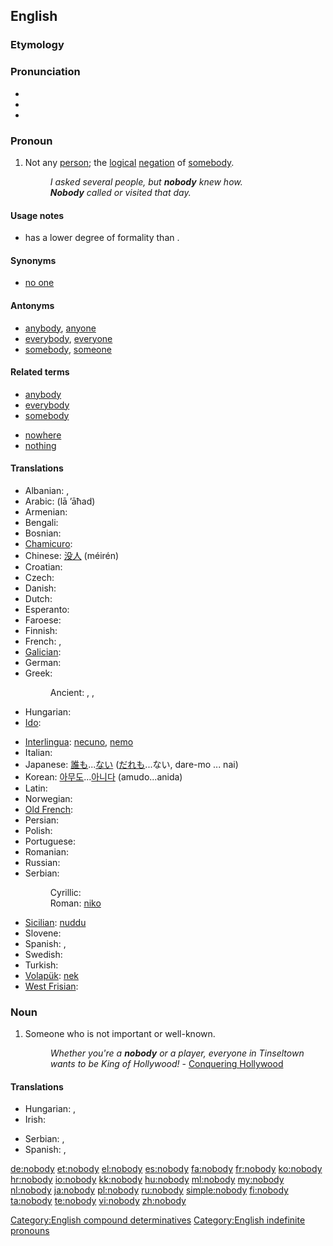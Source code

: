==English==

===Etymology===
{{compound|no|body}}

===Pronunciation===
* {{IPA|/noʊbɒdi/}}
* {{audio|en-us-nobody.ogg|Audio (US)}}
* {{audio|En-uk-nobody.ogg|Audio (UK)}}

===Pronoun===
{{en-pron}}

# Not any [[person]]; the [[logical]] [[negation]] of [[somebody]].
#: ''I asked several people, but '''nobody''' knew how.''
#: '''''Nobody''' called or visited that day.''

====Usage notes====
* {{term|nobody|Nobody}} has a lower degree of formality than {{term|no one}}.

====Synonyms====
* [[no one]]

====Antonyms====
* [[anybody]], [[anyone]]
* [[everybody]], [[everyone]]
* [[somebody]], [[someone]]

====Related terms====
{{rel-top|terms related to ''nobody''}}
* [[anybody]]
* [[everybody]]
* [[somebody]]
{{rel-mid}}
* [[nowhere]]
* [[nothing]]
{{rel-bottom}}

====Translations====
{{trans-top|not any person; the logical negation of somebody}}
* Albanian: {{t|sq|askush|xs=Albanian}}, {{t|sq|kurrkush|xs=Albanian}}
* Arabic: {{Arab|[[لا احد]]}} (lā ’āħad)
* Armenian: {{t|hy|ոչ ոք|tr=oč okʻ}}
* Bengali: {{t-|bn|কেউ না|tr=keu na|sc=Beng|xs=Bengali}}
* Bosnian: {{t-|bs|niko}}
* [[Chamicuro]]: {{tø|ccc|meyana'shanaye}}
* Chinese: [[没人]] (méirén)
* Croatian: {{t+|hr|nitko}}
* Czech: {{t+|cs|nikdo}}
* Danish: {{t-|da|ingen}}
* Dutch: {{t+|nl|niemand}}
* Esperanto: {{t-|eo|neniu|xs=Esperanto}}
* Faroese: {{t-|fo|eingin|xs=Faroese}}
* Finnish: {{t+|fi|ei kukaan}}
* French: {{t+|fr|personne}},  {{t+|fr|nul}}
* [[Galician]]: {{t|gl|ninguén|xs=Galician}}
* German: {{t+|de|niemand}}
* Greek: {{t+|el|κανένας|tr=kanenas}}
*: Ancient: {{tø|grc|οὐδείς|tr=oudeís|sc=polytonic}}, {{tø|grc|οὖτις|tr=oûtis|sc=polytonic}}, {{tø|grc|μήτις|tr=mếtis|sc=polytonic}}
* Hungarian: {{t+|hu|senki}}
* [[Ido]]: {{t+|io|nulu|xs=Ido}}
{{trans-mid}}
* [[Interlingua]]: [[necuno]], [[nemo]]
* Italian: {{t+|it|nessuno}}
* Japanese: [[誰も]]...[[ない]] ([[だれも]]...ない, dare-mo ... nai)
* Korean: [[아무도]]...[[아니다]] (amudo...anida)
* Latin: {{t+|la|nemo}}
* Norwegian: {{t+|no|ingen}}
* [[Old French]]: {{tø|fro|nul}}
* Persian: {{t|fa| هیچ کس|tr=hič kas|xs=Persian}}
* Polish: {{t+|pl|nikt}}
* Portuguese: {{t+|pt|ninguém}}
* Romanian: {{t-|ro|nimeni}}
* Russian: {{t+|ru|никто|tr=niktó}}
* Serbian:
*: Cyrillic: {{t-|sr|нико|sc=Cyrl}}
*: Roman: [[niko#Serbian|niko]]
* [[Sicilian]]: [[nuddu]]
* Slovene: {{t+|sl|nihče}}
* Spanish: {{t+|es|nadie}},  {{t+|es|ninguno}}
* Swedish: {{t+|sv|ingen}}
* Turkish: {{t+|tr|kimse}}
* [[Volapük]]: [[nek]]
* [[West Frisian]]: {{t-|fy|nimmen|xs=West Frisian}}
{{trans-bottom}}

===Noun===
{{en-noun|nobodies}}

# Someone who is not important or well-known.
#: ''Whether you're a '''nobody''' or a player, everyone in Tinseltown wants to be King of Hollywood!'' - [http://www.conqueringhollywood.com/ Conquering Hollywood]

====Translations====
{{trans-top|unimportant person}}
* Hungarian: {{t|hu|senki}}, {{t|hu|nímand}}
* Irish: {{t-|ga|neamhdhuine|m|xs=Irish}}
{{trans-mid}}
* Serbian: {{t|sr|нико и ништа|m|tr=niko i ništa|sc=Cyrl}},  {{t-|sr|нико|m|tr=niko|sc=Cyrl}}
* Spanish: {{t|es|don nadie|m}},  {{t+|es|pelagatos|m|f}}
{{trans-bottom}}

[[Category:English compound determinatives]]
[[Category:English indefinite pronouns]]

[[de:nobody]]
[[et:nobody]]
[[el:nobody]]
[[es:nobody]]
[[fa:nobody]]
[[fr:nobody]]
[[ko:nobody]]
[[hr:nobody]]
[[io:nobody]]
[[kk:nobody]]
[[hu:nobody]]
[[ml:nobody]]
[[my:nobody]]
[[nl:nobody]]
[[ja:nobody]]
[[pl:nobody]]
[[ru:nobody]]
[[simple:nobody]]
[[fi:nobody]]
[[ta:nobody]]
[[te:nobody]]
[[vi:nobody]]
[[zh:nobody]]
